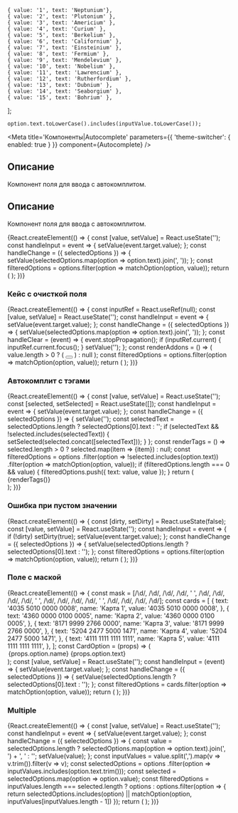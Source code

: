 



    { value: '1', text: 'Neptunium'},
    { value: '2', text: 'Plutonium' },
    { value: '3', text: 'Americium' },
    { value: '4', text: 'Curium' },
    { value: '5', text: 'Berkelium' },
    { value: '6', text: 'Californium' },
    { value: '7', text: 'Einsteinium' },
    { value: '8', text: 'Fermium' },
    { value: '9', text: 'Mendelevium' },
    { value: '10', text: 'Nobelium' },
    { value: '11', text: 'Lawrencium' },
    { value: '12', text: 'Rutherfordium' },
    { value: '13', text: 'Dubnium' },
    { value: '14', text: 'Seaborgium' },
    { value: '15', text: 'Bohrium' },
];

    option.text.toLowerCase().includes(inputValue.toLowerCase());

<Meta
    title='Компоненты|Autocomplete'
    parameters={{ 'theme-switcher': { enabled: true } }}
    component={Autocomplete}
/>

## Описание

Компонент поля для ввода с автокомплитом.


## Описание

Компонент поля для ввода с автокомплитом.

<Story name='Песочница'>
    <div style={{ height: 180, width: 300 }}>
        {React.createElement(() => {
            const [value, setValue] = React.useState('');
            const handleInput = event => {
                setValue(event.target.value);
            };
            const handleChange = ({ selectedOptions }) => {
                setValue(selectedOptions.map(option => option.text).join(', '));
            };
            const filteredOptions = options.filter(option => matchOption(option, value));
            return (
                <Autocomplete
                    options={filteredOptions}
                    selected={boolean('prevent select', true) ? [] : undefined}
                    block={boolean('block', false)}
                    size={select('size', ['s', 'm', 'l'], 's')}
                    disabled={boolean('disabled', false)}
                    allowUnselect={boolean('allowUnselect', true)}
                    closeOnSelect={boolean('closeOnSelect', false)}
                    Arrow={boolean('Arrow', true) ? Arrow : undefined}
                    circularNavigation={boolean('circularNavigation', false)}
                    placeholder={text('placeholder', 'Введите элемент')}
                    label={text('label', 'Элемент')}
                    onOpen={action('open')}
                    onChange={handleChange}
                    onInput={handleInput}
                    value={value}
                />
            );
        })}
    </div>
</Story>

<Props of={Autocomplete} />

### Кейс с очисткой поля
<Preview>
    <div style={{ height: 180 }}>
        {React.createElement(() => {
            const inputRef = React.useRef(null);
            const [value, setValue] = React.useState('');
            const handleInput = event => {
                setValue(event.target.value);
            };
            const handleChange = ({ selectedOptions }) => {
                setValue(selectedOptions.map(option => option.text).join(', '));
            };
            const handleClear = (event) => {
                event.stopPropagation();
                if (inputRef.current) {
                    inputRef.current.focus();
                }
                setValue('');
            };
            const renderAddons = () => (
                value.length > 0 ? (
                    <button
                        type='button'
                        onClick={handleClear}
                        onKeyDown={handleClear}
                        style={{ display: 'flex', border: 'none', background: 'none', padding: 0 }}
                    >
                        <CloseMBlackIcon />
                    </button>
                ) : null
            );
            const filteredOptions = options.filter(option => matchOption(option, value));
            return (
                <Autocomplete
                    options={filteredOptions}
                    selected={[]}
                    closeOnSelect={false}
                    label='Элемент'
                    placeholder='Введите элемент'
                    onChange={handleChange}
                    onInput={handleInput}
                    value={value}
                    Arrow={Arrow}
                    inputProps={{
                        rightAddons: renderAddons(),
                        ref: inputRef,
                    }}
                />
            );
        })}
    </div>
</Preview>

### Автокомплит с тэгами

<Preview>
    <div style={{ height: 180 }}>
        {React.createElement(() => {
            const [value, setValue] = React.useState('');
            const [selected, setSelected] = React.useState([]);
            const handleInput = event => {
                setValue(event.target.value);
            };
            const handleChange = ({ selectedOptions }) => {
                setValue('');
                const selectedText = selectedOptions.length ? selectedOptions[0].text : '';
                if (selectedText && !selected.includes(selectedText)) {
                    setSelected(selected.concat([selectedText]));
                }
            };
            const renderTags = () => selected.length > 0 ?
                selected.map(item => <Tag key={item} size='xs'>{item}</Tag>) :
                null;
            const filteredOptions = options
                .filter(option => !selected.includes(option.text))
                .filter(option => matchOption(option, value));
            if (filteredOptions.length === 0 && value) {
                filteredOptions.push({ text: value, value });
            }
            return (
                <React.Fragment>
                    <Autocomplete
                        options={filteredOptions}
                        selected={[]}
                        closeOnSelect={true}
                        label='Элемент'
                        onChange={handleChange}
                        onInput={handleInput}
                        value={value}
                    />
                    <div style={ { marginTop: '5px' } }>
                        {renderTags()}
                    </div>
                </React.Fragment>
            );
        })}
    </div>
</Preview>


### Ошибка при пустом значении

<Preview>
    <div style={{ height: 180 }}>
        {React.createElement(() => {
            const [dirty, setDirty] = React.useState(false);
            const [value, setValue] = React.useState('');
            const handleInput = event => {
                if (!dirty) setDirty(true);
                setValue(event.target.value);
            };
            const handleChange = ({ selectedOptions }) => {
                setValue(selectedOptions.length ? selectedOptions[0].text : '');
            };
            const filteredOptions = options.filter(option => matchOption(option, value));
            return (
                <Autocomplete
                    options={filteredOptions}
                    selected={[]}
                    label='Элемент'
                    value={value}
                    onChange={handleChange}
                    onInput={handleInput}
                    inputProps={{
                        error: dirty && !value
                    }}
                />
            );
        })}
    </div>
</Preview>


### Поле с маской

<Preview>
    <div style={{ height: 180 }}>
        {React.createElement(() => {
            const mask = [/\d/, /\d/, /\d/, /\d/, ' ', /\d/, /\d/, /\d/, /\d/, ' ', /\d/, /\d/, /\d/, /\d/, ' ', /\d/, /\d/, /\d/, /\d/];
            const cards = [
                {
                    text: '4035 5010 0000 0008',
                    name: 'Карта 1',
                    value: '4035 5010 0000 0008',
                },
                {
                    text: '4360 0000 0100 0005',
                    name: 'Карта 2',
                    value: '4360 0000 0100 0005',
                },
                {
                    text: '8171 9999 2766 0000',
                    name: 'Карта 3',
                    value: '8171 9999 2766 0000',
                },
                {
                    text: '5204 2477 5000 1471',
                    name: 'Карта 4',
                    value: '5204 2477 5000 1471',
                },
                {
                    text: '4111 1111 1111 1111',
                    name: 'Карта 5',
                    value: '4111 1111 1111 1111',
                },
            ];
            const CardOption = (props) => (
                <Option {...props}>
                    <div>
                        {props.option.name}
                        <br />
                        <sub>{props.option.text}</sub>
                    </div>
                </Option>
            );
            const [value, setValue] = React.useState('');
            const handleInput = (event) => {
                setValue(event.target.value);
            };
            const handleChange = ({ selectedOptions }) => {
                setValue(selectedOptions.length ? selectedOptions[0].text : '');
            };
            const filteredOptions = cards.filter(option => matchOption(option, value));
            return (
                <Autocomplete
                    options={filteredOptions}
                    selected={[]}
                    label='Номер карты'
                    onInput={handleInput}
                    onChange={handleChange}
                    value={value}
                    Option={CardOption}
                    Input={MaskedInput}
                    inputProps={{
                        mask,
                    }}
                />
            );
        })}
    </div>
</Preview>

### Multiple

<Preview>
    <div style={{ height: 180 }}>
        {React.createElement(() => {
            const [value, setValue] = React.useState('');
            const handleInput = event => {
                setValue(event.target.value);
            };
            const handleChange = ({ selectedOptions }) => {
                const value = selectedOptions.length
                    ? selectedOptions.map(option => option.text).join(', ') + ', '
                    : '';
                setValue(value);
            };
            const inputValues = value.split(',').map(v => v.trim()).filter(v => v);
            const selectedOptions = options
                .filter(option => inputValues.includes(option.text.trim()));
            const selected = selectedOptions.map(option => option.value);
            const filteredOptions = inputValues.length === selected.length ?
                options :
                options.filter(option => {
                    return selectedOptions.includes(option) || matchOption(option, inputValues[inputValues.length - 1])
                });
            return (
                <Autocomplete
                    options={filteredOptions}
                    selected={selected}
                    label='Элемент'
                    closeOnSelect={false}
                    multiple={true}
                    onChange={handleChange}
                    onInput={handleInput}
                    allowUnselect={true}
                    value={value}
                    Arrow={Arrow}
                />
            );
        })}
    </div>
</Preview>
